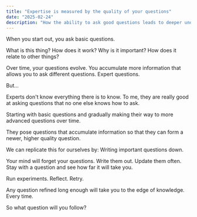 ```yaml
---
title: "Expertise is measured by the quality of your questions"
date: "2025-02-24"
description: "How the ability to ask good questions leads to deeper understanding and expertise"
---
```


When you start out, you ask basic questions.

What is this thing?
How does it work?
Why is it important?
How does it relate to other things?

Over time, your questions evolve. You accumulate more information that allows you to ask different questions. Expert questions.

But...

Experts don't know everything there is to know. To me, they are really good at asking questions that no one else knows how to ask.

Starting with basic questions and gradually making their way to more advanced questions over time.

They pose questions that accumulate information so that they can form a newer, higher quality question. 

We can replicate this for ourselves by: Writing important questions down. 

Your mind will forget your questions. Write them out. Update them often. Stay with a question and see how far it will take you. 

Run experiments. Reflect. Retry.

Any question refined long enough will take you to the edge of knowledge. Every time.

So what question will you follow?